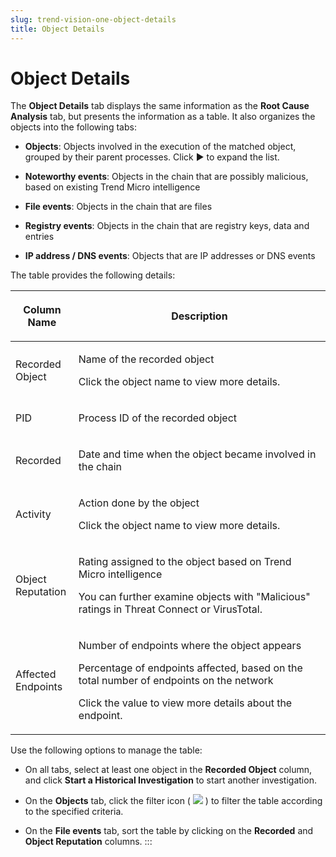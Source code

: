 ```yaml
---
slug: trend-vision-one-object-details
title: Object Details
---
```

# Object Details

The **Object Details** tab displays the same information as the **Root Cause Analysis** tab, but presents the information as a table. It also organizes the objects into the following tabs:

- **Objects**: Objects involved in the execution of the matched object, grouped by their parent processes. Click ▶ to expand the list.

- **Noteworthy events**: Objects in the chain that are possibly malicious, based on existing Trend Micro intelligence

- **File events**: Objects in the chain that are files

- **Registry events**: Objects in the chain that are registry keys, data and entries

- **IP address / DNS events**: Objects that are IP addresses or DNS events

The table provides the following details:

<table>
<colgroup>
<col style="width: 20%" />
<col style="width: 80%" />
</colgroup>
<thead>
<tr>
<th><p>Column Name</p></th>
<th><p>Description</p></th>
</tr>
</thead>
<tbody>
<tr>
<td><p>Recorded Object</p></td>
<td><p>Name of the recorded object</p>
<p>Click the object name to view more details.</p></td>
</tr>
<tr>
<td><p>PID</p></td>
<td><p>Process ID of the recorded object</p></td>
</tr>
<tr>
<td><p>Recorded</p></td>
<td><p>Date and time when the object became involved in the chain</p></td>
</tr>
<tr>
<td><p>Activity</p></td>
<td><p>Action done by the object</p>
<p>Click the object name to view more details.</p></td>
</tr>
<tr>
<td><p>Object Reputation</p></td>
<td><p>Rating assigned to the object based on Trend Micro intelligence</p>
<p>You can further examine objects with "Malicious" ratings in Threat Connect or VirusTotal.</p></td>
</tr>
<tr>
<td><p>Affected Endpoints</p></td>
<td><p>Number of endpoints where the object appears</p>
<p>Percentage of endpoints affected, based on the total number of endpoints on the network</p>
<p>Click the value to view more details about the endpoint.</p></td>
</tr>
</tbody>
</table>

Use the following options to manage the table:

- On all tabs, select at least one object in the **Recorded Object** column, and click **Start a Historical Investigation** to start another investigation.

- On the **Objects** tab, click the filter icon ( ![](/images/filter=GUID-A88DB342-6F57-4A7A-81D3-3B19BC472359=1=en-us=Low.webp) ) to filter the table according to the specified criteria.

- On the **File events** tab, sort the table by clicking on the **Recorded** and **Object Reputation** columns.
:::
